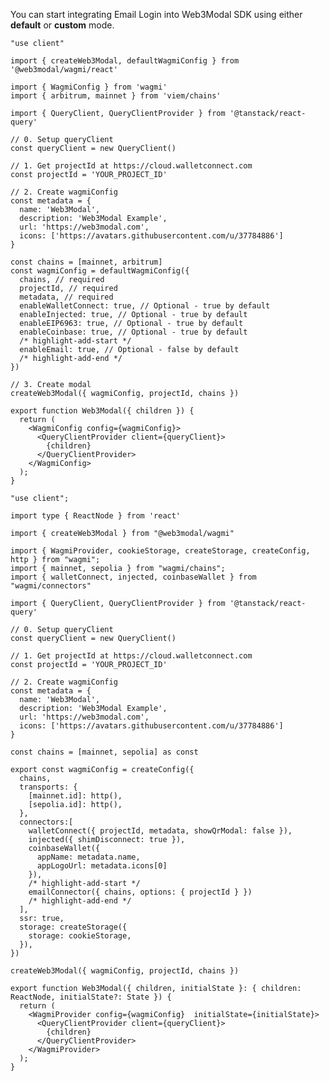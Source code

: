 
You can start integrating Email Login into Web3Modal SDK using either **default** or **custom** mode.

<Tabs>
<TabItem value="default" label="Default">

```tsx
"use client"

import { createWeb3Modal, defaultWagmiConfig } from '@web3modal/wagmi/react'

import { WagmiConfig } from 'wagmi'
import { arbitrum, mainnet } from 'viem/chains'

import { QueryClient, QueryClientProvider } from '@tanstack/react-query' 

// 0. Setup queryClient
const queryClient = new QueryClient()

// 1. Get projectId at https://cloud.walletconnect.com
const projectId = 'YOUR_PROJECT_ID'

// 2. Create wagmiConfig
const metadata = {
  name: 'Web3Modal',
  description: 'Web3Modal Example',
  url: 'https://web3modal.com',
  icons: ['https://avatars.githubusercontent.com/u/37784886']
}

const chains = [mainnet, arbitrum]
const wagmiConfig = defaultWagmiConfig({ 
  chains, // required
  projectId, // required
  metadata, // required
  enableWalletConnect: true, // Optional - true by default
  enableInjected: true, // Optional - true by default
  enableEIP6963: true, // Optional - true by default
  enableCoinbase: true, // Optional - true by default
  /* highlight-add-start */
  enableEmail: true, // Optional - false by default
  /* highlight-add-end */
})

// 3. Create modal
createWeb3Modal({ wagmiConfig, projectId, chains })

export function Web3Modal({ children }) {
  return (
    <WagmiConfig config={wagmiConfig}>
      <QueryClientProvider client={queryClient}>
        {children}
      </QueryClientProvider>
    </WagmiConfig>
  );
}
```

</TabItem>
<TabItem value="custom" label="Custom">

```tsx
"use client";

import type { ReactNode } from 'react'

import { createWeb3Modal } from "@web3modal/wagmi"

import { WagmiProvider, cookieStorage, createStorage, createConfig, http } from "wagmi";
import { mainnet, sepolia } from "wagmi/chains";
import { walletConnect, injected, coinbaseWallet } from "wagmi/connectors"

import { QueryClient, QueryClientProvider } from '@tanstack/react-query'

// 0. Setup queryClient 
const queryClient = new QueryClient()

// 1. Get projectId at https://cloud.walletconnect.com
const projectId = 'YOUR_PROJECT_ID'

// 2. Create wagmiConfig
const metadata = {
  name: 'Web3Modal',
  description: 'Web3Modal Example',
  url: 'https://web3modal.com',
  icons: ['https://avatars.githubusercontent.com/u/37784886']
}

const chains = [mainnet, sepolia] as const

export const wagmiConfig = createConfig({
  chains,
  transports: { 
    [mainnet.id]: http(),
    [sepolia.id]: http(),
  },
  connectors:[
    walletConnect({ projectId, metadata, showQrModal: false }),
    injected({ shimDisconnect: true }),
    coinbaseWallet({
      appName: metadata.name,
      appLogoUrl: metadata.icons[0]
    }),
    /* highlight-add-start */
    emailConnector({ chains, options: { projectId } })
    /* highlight-add-end */
  ],
  ssr: true,
  storage: createStorage({  
    storage: cookieStorage, 
  }),
})

createWeb3Modal({ wagmiConfig, projectId, chains })

export function Web3Modal({ children, initialState }: { children: ReactNode, initialState?: State }) {
  return (
    <WagmiProvider config={wagmiConfig}  initialState={initialState}>
      <QueryClientProvider client={queryClient}>
        {children}
      </QueryClientProvider>
    </WagmiProvider>
  );
}
```

</TabItem>
</Tabs>